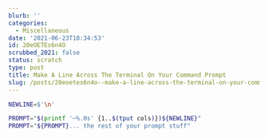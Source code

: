 ```yaml
---
blurb: ''
categories:
  - Miscellaneous
date: '2021-06-23T10:34:53'
id: 20eOETEs6n4O
scrubbed_2021: false
status: scratch
type: post
title: Make A Line Across The Terminal On Your Command Prompt
slug: /posts/20eoetes6n4o--make-a-line-across-the-terminal-on-your-command-prompt
---
```


```bash
NEWLINE=$'\n'

PROMPT="$(printf '─%.0s' {1..$(tput cols)})${NEWLINE}"
PROMPT="${PROMPT}... the rest of your prompt stuff"
```
